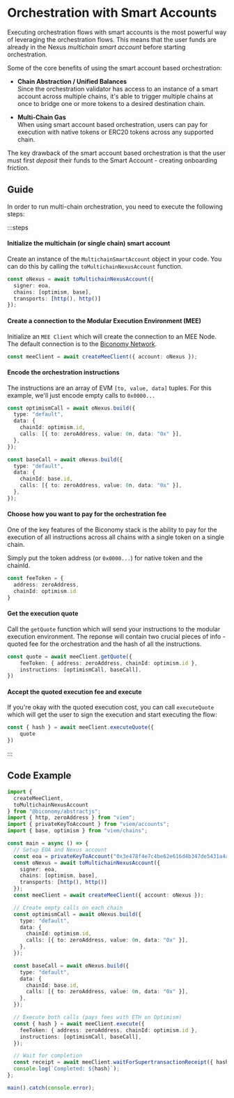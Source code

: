 # Orchestration with Smart Accounts
Executing orchestration flows with smart accounts is the most powerful way of 
leveraging the orchestration flows. This means that the user funds are already
in the Nexus _multichain smart account_ before starting orchestration. 

Some of the core benefits of using the smart account based orchestration:

- **Chain Abstraction / Unified Balances** <br/>
Since the orchestration validator has access to an instance of a smart account 
across multiple chains, it's able to trigger multiple chains at once to bridge
one or more tokens to a desired destination chain. 

- **Multi-Chain Gas** <br/>
When using smart account based orchestration, users can pay for execution with
native tokens or ERC20 tokens across any supported chain. 

The key drawback of the smart account based orchestration is that the user must
first _deposit_ their funds to the Smart Account - creating onboarding friction.

## Guide

In order to run multi-chain orchestration, you need to execute the following 
steps:

:::steps
#### Initialize the multichain (or single chain) smart account
Create an instance of the `MultichainSmartAccount` object in your 
code. You can do this by calling the `toMultichainNexusAccount` function. 

```ts
const oNexus = await toMultichainNexusAccount({
  signer: eoa,
  chains: [optimism, base],
  transports: [http(), http()]
});
```
#### Create a connection to the Modular Execution Environment (MEE)
Initialize an `MEE Client` which will create the connection to an
MEE Node. The default connection is to the [Biconomy Network](https://blog.biconomy.io/launching-biconomy-network-the-application-layer-to-make-a-thousand-chains-feel-like-one-2/).

```ts
const meeClient = await createMeeClient({ account: oNexus });
```

#### Encode the orchestration instructions
The instructions are an array of EVM `[to, value, data]` tuples. For this
example, we'll just encode empty calls to `0x0000...`

```ts
const optimismCall = await oNexus.build({
  type: "default",
  data: {
    chainId: optimism.id,
    calls: [{ to: zeroAddress, value: 0n, data: "0x" }],
  },
});

const baseCall = await oNexus.build({
  type: "default",
  data: {
    chainId: base.id,
    calls: [{ to: zeroAddress, value: 0n, data: "0x" }],
  },
});
```

#### Choose how you want to pay for the orchestration fee
One of the key features of the Biconomy stack is the ability to pay for the 
execution of all instructions across all chains with a single token on a
single chain. 

Simply put the token address (or `0x0000...`) for native token and the 
chainId.  

```ts
const feeToken = { 
  address: zeroAddress, 
  chainId: optimism.id 
}
```

#### Get the execution quote
Call the `getQuote` function which will send your instructions to the 
modular execution environment. The reponse will contain two crucial 
pieces of info - quoted fee for the orchestration and the hash of 
all the instructions. 

```ts
const quote = await meeClient.getQuote({
    feeToken: { address: zeroAddress, chainId: optimism.id },
    instructions: [optimismCall, baseCall],
})
```

#### Accept the quoted execution fee and execute
If you're okay with the quoted execution cost, you can call `executeQuote`
which will get the user to sign the execution and start executing the 
flow:

```ts
const { hash } = await meeClient.executeQuote({
    quote
})
```
:::



## Code Example

```ts
import {
  createMeeClient,
  toMultichainNexusAccount
} from "@biconomy/abstractjs";
import { http, zeroAddress } from "viem";
import { privateKeyToAccount } from "viem/accounts";
import { base, optimism } from "viem/chains";

const main = async () => {
  // Setup EOA and Nexus account
  const eoa = privateKeyToAccount("0x3e478f4e7c4be62e616d4b347de5431a4a6774899db4a72702b58e0cb92a1e00");
  const oNexus = await toMultichainNexusAccount({
    signer: eoa,
    chains: [optimism, base],
    transports: [http(), http()]
  });
  const meeClient = await createMeeClient({ account: oNexus });

  // Create empty calls on each chain
  const optimismCall = await oNexus.build({
    type: "default",
    data: {
      chainId: optimism.id,
      calls: [{ to: zeroAddress, value: 0n, data: "0x" }],
    },
  });

  const baseCall = await oNexus.build({
    type: "default",
    data: {
      chainId: base.id,
      calls: [{ to: zeroAddress, value: 0n, data: "0x" }],
    },
  });

  // Execute both calls (pays fees with ETH on Optimism)
  const { hash } = await meeClient.execute({
    feeToken: { address: zeroAddress, chainId: optimism.id },
    instructions: [optimismCall, baseCall],
  });

  // Wait for completion
  const receipt = await meeClient.waitForSupertransactionReceipt({ hash });
  console.log(`Completed: ${hash}`);
};

main().catch(console.error);
```